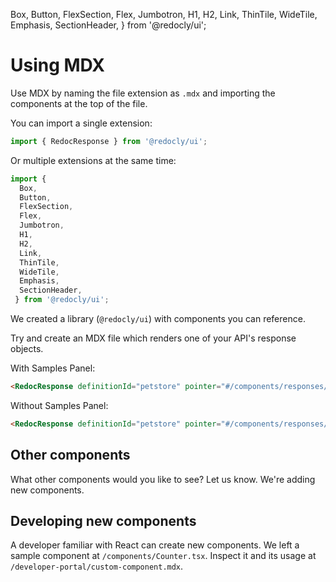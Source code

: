 
  Box,
  Button,
  FlexSection,
  Flex,
  Jumbotron,
  H1,
  H2,
  Link,
  ThinTile,
  WideTile,
  Emphasis,
  SectionHeader,
 } from '@redocly/ui';



# Using MDX

Use MDX by naming the file extension as `.mdx` and importing the components at the top of the file.

You can import a single extension:
```jsx
import { RedocResponse } from '@redocly/ui';
```
Or multiple extensions at the same time:

```jsx
import {
  Box,
  Button,
  FlexSection,
  Flex,
  Jumbotron,
  H1,
  H2,
  Link,
  ThinTile,
  WideTile,
  Emphasis,
  SectionHeader,
 } from '@redocly/ui';
```

We created a library (`@redocly/ui`) with components you can reference.

Try and create an MDX file which renders one of your API's response objects.

With Samples Panel:
```html
<RedocResponse definitionId="petstore" pointer="#/components/responses/PetResponse" />
```
<RedocResponse definitionId="petstore" pointer="#/components/responses/PetResponse" />

Without Samples Panel:

```html
<RedocResponse definitionId="petstore" pointer="#/components/responses/PetResponse" hideSamples={true} />
```
<RedocResponse definitionId="petstore" pointer="#/components/responses/PetResponse" hideSamples={true} />


## Other components

What other components would you like to see?  Let us know.  We're adding new components.

## Developing new components

A developer familiar with React can create new components.
We left a sample component at `/components/Counter.tsx`.
Inspect it and its usage at `/developer-portal/custom-component.mdx`.

<OpenApiExample definitionId="petstore" pointer="#/components/examples/Franz" />
